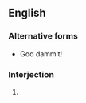 ==English==

===Alternative forms===
* God dammit!

===Interjection===
{{en-interj|head=god dammit!}}

# {{alternative form of|goddamn}}
